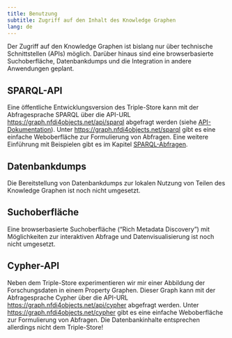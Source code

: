 ```yaml
---
title: Benutzung
subtitle: Zugriff auf den Inhalt des Knowledge Graphen
lang: de
---
```


Der Zugriff auf den Knowledge Graphen ist bislang nur über technische Schnittstellen (APIs) möglich. Darüber hinaus sind eine browserbasierte Suchoberfläche, Datenbankdumps und die Integration in andere Anwendungen geplant.

## SPARQL-API

Eine öffentliche Entwicklungsversion des Triple-Store kann mit der Abfragesprache SPARQL über die API-URL <https://graph.nfdi4objects.net/api/sparql> abgefragt werden (siehe [API-Dokumentation](https://github.com/nfdi4objects/n4o-graph-apis?tab=readme-ov-file#sparql-api)). Unter <https://graph.nfdi4objects.net/sparql> gibt es eine einfache Weboberfläche zur Formulierung von Abfragen. Eine weitere Einführung mit Beispielen gibt es im Kapitel [SPARQL-Abfragen](sparql.qmd).

## Datenbankdumps

::: {.callout-warning appearance="simple"}
Die Bereitstellung von Datenbankdumps zur lokalen Nutzung von Teilen des Knowledge Graphen ist noch nicht umgesetzt.
:::

## Suchoberfläche

::: {.callout-warning appearance="simple"}
Eine browserbasierte Suchoberfläche (“Rich Metadata Discovery”) mit Möglichkeiten zur interaktiven Abfrage und Datenvisualisierung ist noch nicht umgesetzt.
:::

## Cypher-API

Neben dem Triple-Store experimentieren wir mir einer Abbildung der Forschungsdaten in einem Property Graphen. Dieser Graph kann mit der Abfragesprache Cypher über die API-URL <https://graph.nfdi4objects.net/api/cypher> abgefragt werden. Unter <https://graph.nfdi4objects.net/cypher> gibt es eine einfache Weboberfläche zur Formulierung von Abfragen. Die Datenbankinhalte entsprechen allerdings nicht dem Triple-Store!

